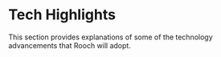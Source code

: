 # Tech Highlights

This section provides explanations of some of the technology advancements that Rooch will adopt.
